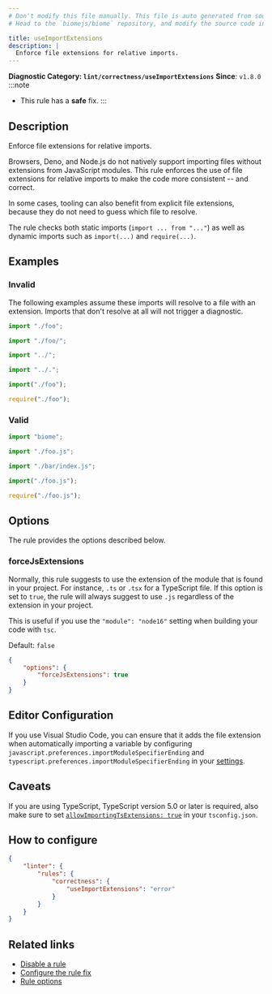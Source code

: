 ```yaml
---
# Don't modify this file manually. This file is auto generated from source, and you will lose your changes next time the website is built.
# Head to the `biomejs/biome` repository, and modify the source code in there.

title: useImportExtensions
description: |
  Enforce file extensions for relative imports.
---
```


**Diagnostic Category: `lint/correctness/useImportExtensions`**
<Tabs>
<TabItem label="JavaScript (and super languages)" icon="seti:javascript">
**Since**: `v1.8.0`
:::note
- This rule has a **safe** fix.
:::

## Description
Enforce file extensions for relative imports.

Browsers, Deno, and Node.js do not natively support importing files
without extensions from JavaScript modules. This rule enforces the use
of file extensions for relative imports to make the code more
consistent -- and correct.

In some cases, tooling can also benefit from explicit file extensions,
because they do not need to guess which file to resolve.

The rule checks both static imports (`import ... from "..."`) as well as
dynamic imports such as `import(...)` and `require(...)`.

## Examples

### Invalid

The following examples assume these imports will resolve to a file with
an extension. Imports that don't resolve at all will not trigger a
diagnostic.

```js
import "./foo";
```

```js
import "./foo/";
```

```js
import "../";
```

```js
import "../.";
```

```js
import("./foo");
```

```js
require("./foo");
```

### Valid

```js
import "biome";
```

```js
import "./foo.js";
```

```js
import "./bar/index.js";
```

```js
import("./foo.js");
```

```js
require("./foo.js");
```

## Options

The rule provides the options described below.

### forceJsExtensions

Normally, this rule suggests to use the extension of the module that is
found in your project. For instance, `.ts` or `.tsx` for a TypeScript
file. If this option is set to `true`, the rule will always suggest to
use `.js` regardless of the extension in your project.

This is useful if you use the `"module": "node16"` setting when building
your code with `tsc`.

Default: `false`

```json
{
    "options": {
        "forceJsExtensions": true
    }
}
```

## Editor Configuration

If you use Visual Studio Code, you can ensure that it adds the file
extension when automatically importing a variable by configuring
`javascript.preferences.importModuleSpecifierEnding` and
`typescript.preferences.importModuleSpecifierEnding`
in your [settings](https://code.visualstudio.com/docs/getstarted/settings).

## Caveats

If you are using TypeScript, TypeScript version 5.0 or later is
required, also make sure to set
[`allowImportingTsExtensions: true`](https://typescriptlang.org/tsconfig#allowImportingTsExtensions)
in your `tsconfig.json`.

## How to configure
```json title="biome.json"
{
	"linter": {
		"rules": {
			"correctness": {
				"useImportExtensions": "error"
			}
		}
	}
}

```
## Related links

- [Disable a rule](/linter/#disable-a-lint-rule)
- [Configure the rule fix](/linter#configure-the-rule-fix)
- [Rule options](/linter/#rule-options)

</TabItem>
</Tabs>

